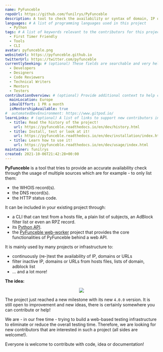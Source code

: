 ```yaml
---
name: PyFunceble
repoUrl: https://github.com/funilrys/PyFunceble
description: A tool to check the availability or syntax of domain, IP or URL.
languages: # A list of programming languages used in this project
  - Python
tags: # A list of keywords relevant to the contributors for this project
  - First Timer Friendly
  - Tools
  - CLI
avatar: pyfunceble.png
websiteUrl: https://pyfunceble.github.io
twitterUrl: https://twitter.com/pyfunceble
currentlySeeking: # (optional) These fields are searchable and very helpful for contributors to match well with your project
  - Developers
  - Designers
  - Code Reviewers
  - Technical Writers
  - Mentors
  - Testers
contributionOverview: # (optional) Provide additional context to help contributors match well with your project
  mainLocation: Europe
  idealEffort: 1 PR a month
  isMentorshipAvailable: true
#  automatedDevEnvironment: https://www.gitpod.io/
learnLinks: # (optional) A list of links to support new contributors in learning about your project and tech stack and culture / community
  - title: Read the history of the project!
    url: https://pyfunceble.readthedocs.io/en/dev/history.html
  - title: Install, test or look at it!
    url: https://pyfunceble.readthedocs.io/en/dev/installation/index.html#development-version
  - title: Learn how to use it!
    url: https://pyfunceble.readthedocs.io/en/dev/usage/index.html
maintainer: funilrys
created: 2021-10-06T21:42:28+00:00
---
```


<!-- Divide your content into sections using our handy shortcodes. Each section is optional -->

<Overview>

**PyFunceble** is a tool that tries to provide an accurate availability check 
through the usage of multiple sources which are for example - to only list them:

- the WHOIS record(s).
- the DNS record(s).
- the HTTP status code.

It can be included in your existing project through:

- a CLI that can test from a hosts file, a plain list of subjects, an
  AdBlock filter list or even an RPZ record.
- its [Python API](https://pyfunceble.readthedocs.io/en/dev/api/index.html).
- the [PyFunceble web-worker](https://github.com/pyfunceble/web-worker) project that provides the core functionalities
  of PyFunceble behind a web API.

It is mainly used by many projects or infrastructure to:

- continuously  (re-)test the availability of IP, domains or URLs
- filter inactive IP, domains or URLs from hosts files, lists of domain, adblock list
- ... and a lot more!

**The idea:**
<center><img src="https://github.com/PyFunceble/gifs/raw/dev/domain.gif" /></center>

</Overview>

<Contributing>

The project just reached a new milestone with its new `4.0.0` version. 
It is still open to improvement and new ideas, there is certainly somewhere you can contribute or help!

We are - in our free time - trying to build a web-based testing infrastructure to eliminate or reduce the overall testing time.
Therefore, we are looking for new contributors that are interested in such a project (all sides are welcome!).

Everyone is welcome to contribute with code, idea or documentation!

</Contributing>
